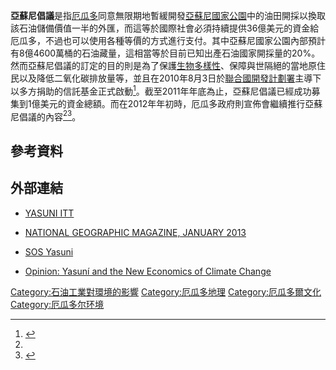'''亞蘇尼倡議'''是指[[厄瓜多|厄瓜多]]同意無限期地暫緩開發[[亞蘇尼國家公園|亞蘇尼國家公園]]中的油田開採以換取該石油儲備價值一半的外匯，而這等於國際社會必須持續提供36億美元的資金給厄瓜多，不過也可以使用各種等價的方式進行支付。其中亞蘇尼國家公園內部預計有8億4600萬桶的石油藏量，這相當等於目前已知出產石油國家開採量的20%。然而亞蘇尼倡議的訂定的目的則是為了保護[[生物多樣性|生物多樣性]]、保障與世隔絕的當地原住民以及降低二氧化碳排放量等，並且在2010年8月3日於[[聯合國開發計劃署|聯合國開發計劃署]]主導下以多方捐助的信託基金正式啟動<ref name = "SOS Yasuni">{{Cite web |url= http://www.sosyasuni.org/en/index.php?option=com_content&view=article&id=177&catid=1&Itemid=34 |title= With $116 Million Pledged, Ecuador Moves Forward With Plan to Protect Rainforest |author= 《[[科學_(期刊)|科學]]》 |date=  |publisher= SOS Yasuni |language= en |accessdate= 2013-08-19 |quote=  |archive-url= https://web.archive.org/web/20130909112332/http://www.sosyasuni.org/en/index.php?option=com_content&view=article&id=177&catid=1&Itemid=34 |archive-date= 2013-09-09 |dead-url= yes }}</ref>。截至2011年年底為止，亞蘇尼倡議已經成功募集到1億美元的資金總額。而在2012年年初時，厄瓜多政府則宣佈會繼續推行亞蘇尼倡議的內容<ref name = "SOS Yasuni"/><ref>{{Cite web |url= http://news.sciencemag.org/policy/2012/01/116-million-pledged-ecuador-moves-forward-plan-protect-rainforest |title= With $116 Million Pledged, Ecuador Moves Forward With Plan to Protect Rainforest |author=  |date= 2012年1月13日 |publisher= 《[[科學_(期刊)|科學]]》 |language= en |accessdate= 2013-08-19 |quote=  |archive-date= 2015-04-28 |archive-url= https://web.archive.org/web/20150428085713/http://news.sciencemag.org/policy/2012/01/116-million-pledged-ecuador-moves-forward-plan-protect-rainforest |dead-url= no }}</ref>。

== 參考資料 ==
{{Reflist}}

== 外部連結 ==
* {{es}} [https://web.archive.org/web/20130817183722/http://yasuni-itt.gob.ec/inicio.aspx/ YASUNI ITT]
* {{en}} [http://press.nationalgeographic.com/2012/12/12/magazine-january-201/ NATIONAL GEOGRAPHIC MAGAZINE, JANUARY 2013] {{Wayback|url=http://press.nationalgeographic.com/2012/12/12/magazine-january-201/ |date=20181008112125 }}
* {{en}} [https://web.archive.org/web/20130816141235/http://www.sosyasuni.org/en/index.php SOS Yasuni]
* {{en}} [http://edition.cnn.com/2010/OPINION/08/23/oped.yasuni/index.html#fbid=kwAU32Rinaj&wom=false Opinion: Yasuní and the New Economics of Climate Change] {{Wayback|url=http://edition.cnn.com/2010/OPINION/08/23/oped.yasuni/index.html#fbid=kwAU32Rinaj&wom=false |date=20181005001322 }}

[[Category:石油工業對環境的影響|Category:石油工業對環境的影響]]
[[Category:厄瓜多地理|Category:厄瓜多地理]]
[[Category:厄瓜多爾文化|Category:厄瓜多爾文化]]
[[Category:厄瓜多尔环境|Category:厄瓜多尔环境]]